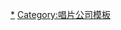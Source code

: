 {{Navbox
|name = Avex
|title =  [[愛貝克思集團|愛貝克思]]
|state = collapsed
|basestyle=background-color:#55A8FF
|image = 
|above = 
|group1 = 旗下子公司
|list1 = 
 {{Navbox|child
  |evenodd = swap
  |basestyle=background-color:#91C7FF
  |group1 = 日本國內
  |list1 = [[愛貝克思娛樂]]（[[UULA]]） - {{link-ja|愛貝克思音樂製作|エイベックス・ミュージック・クリエイティヴ}} - {{link-ja|愛貝克思影業|エイベックス・ピクチャーズ}} - [[愛貝克思管理]] - {{link-ja|愛貝克思前鋒|エイベックス・ヴァンガード}} - {{link-ja|愛貝克思體育|エイベックス・スポーツ}} - {{link-ja|愛貝克思規劃及發展|エイベックス・プランニング&デベロップメント}}
  |group2 = 海外
  |list2 = [[愛貝克思 (香港)]] - [[愛貝克思 (台灣)]] - [[愛貝克思 (上海)]] - [[愛貝克思 (新加坡)]]
 }}
|group2 = 關聯公司
|list2 = {{link-ja|Memory-Tech|メモリーテック|Memory-Tech控股}} - [[RecoChoku]] - {{link-ja|AWA|AWA (音楽配信)}}
|group3 = 唱片廠牌
|list3 = [[avex-CLASSICS]] - [[avex club]] - [[avex globe]] - [[avex ideak]]<!-- - avex io--> - [[avex pictures]] - [[avex trax]] - [[avex tune]] - [[binyl records]] - [[commmons]]<!-- - [[cross-a]]--> - [[cutting edge]] - [[Dimension Point]] - [[DIVE II entertainment]] - [[THE BOOM|FIVE D plus]]<!-- - FRAME - HI-BPM STUDIO--> - [[HPQ]] - [[iDOL Street]] - [[J-more]] - [[LOVE LIFE RECORDS]]<!-- - MODE99 - nakedrecords--> - [[OORONG RECORDS]] - [[Rhythm REPUBLIC]] - [[rhythm zone]] - [[rhythm zone|RIDDIM ZONE]] - [[RISING RECORDS]] - [[SONIC GROOVE]]<!-- - superb trax--> - [[tearbridge production|tearbridge records]] - [[YGEX]] - [[YukiRing]]
|below = 
}}<noinclude>

[[Category:愛貝克思集團|*]]
[[Category:唱片公司模板]]
</noinclude>